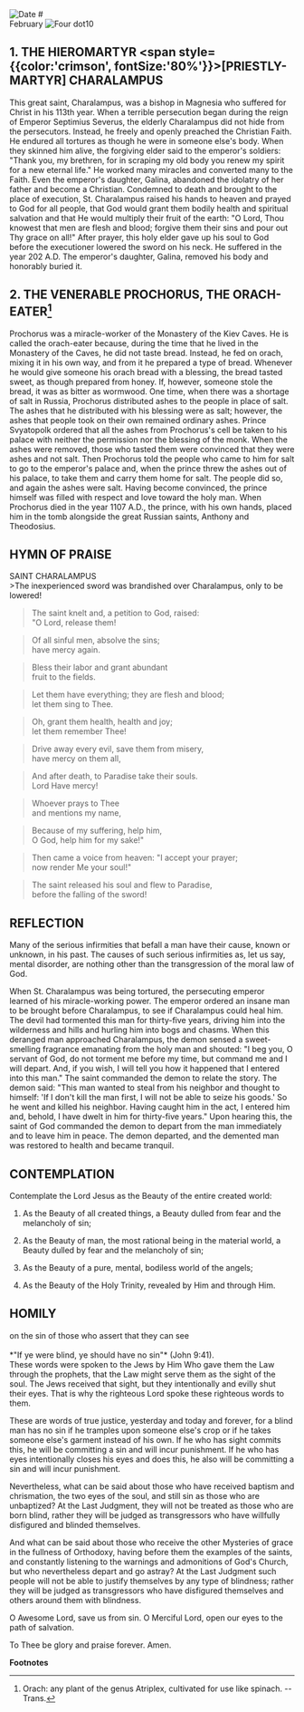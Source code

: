 
<Image src="/title-imprint.png" height={50} width={50} alt="Date" className="title-imprint"/>
# <div id="date">February <Image className="four-dot" src="/four-dot.png" height={15} width={15} alt="Four dot" />10</div>

## 1. THE HIEROMARTYR <span style={{color:'crimson', fontSize:'80%'}}>[PRIESTLY-MARTYR]</span> CHARALAMPUS

This great saint, Charalampus, was a bishop in Magnesia who suffered for Christ in his 113th year. When a terrible persecution began during the reign of Emperor Septimius Severus, the elderly Charalampus did not hide from the persecutors. Instead, he freely and openly preached the Christian Faith. He endured all tortures as though he were in someone else's body. When they skinned him alive, the forgiving elder said to the emperor's soldiers: "Thank you, my brethren, for in scraping my old body you renew my spirit for a new eternal life." He worked many miracles and converted many to the Faith. Even the emperor's daughter, Galina, abandoned the idolatry of her father and become a Christian. Condemned to death and brought to the place of execution, St. Charalampus raised his hands to heaven and prayed to God for all people, that God would grant them bodily health and spiritual salvation and that He would multiply their fruit of the earth: "O Lord, Thou knowest that men are flesh and blood; forgive them their sins and pour out Thy grace on all!" After prayer, this holy elder gave up his soul to God before the executioner lowered the sword on his neck. He suffered in the year 202 A.D. The emperor's daughter, Galina, removed his body and honorably buried it.

## 2. THE VENERABLE PROCHORUS, THE ORACH-EATER[^1]

Prochorus was a miracle-worker of the Monastery of the Kiev Caves. He is called the orach-eater because, during the time that he lived in the Monastery of the Caves, he did not taste bread. Instead, he fed on orach, mixing it in his own way, and from it he prepared a type of bread. Whenever he would give someone his orach bread with a blessing, the bread tasted sweet, as though prepared from honey. If, however, someone stole the bread, it was as bitter as wormwood. One time, when there was a shortage of salt in Russia, Prochorus distributed ashes to the people in place of salt. The ashes that he distributed with his blessing were as salt; however, the ashes that people took on their own remained ordinary ashes. Prince Svyatopolk ordered that all the ashes from Prochorus's cell be taken to his palace with neither the permission nor the blessing of the monk. When the ashes were removed, those who tasted them were convinced that they were ashes and not salt. Then Prochorus told the people who came to him for salt to go to the emperor's palace and, when the prince threw the ashes out of his palace, to take them and carry them home for salt. The people did so, and again the ashes were salt. Having become convinced, the prince himself was filled with respect and love toward the holy man. When Prochorus died in the year 1107 A.D., the prince, with his own hands, placed him in the tomb alongside the great Russian saints, Anthony and Theodosius.


## HYMN OF PRAISE
<div style={{textAlign:'center', color:'crimson', fontWeight:'bold'}}>
SAINT CHARALAMPUS
</div>
>The inexperienced sword was brandished over Charalampus,  
only to be lowered!  

>The saint knelt and, a petition to God, raised:  
"O Lord, release them!  

>Of all sinful men, absolve the sins;  
have mercy again.  

>Bless their labor and grant abundant  
fruit to the fields.  

>Let them have everything; they are flesh and blood;  
let them sing to Thee.  

>Oh, grant them health, health and joy;  
let them remember Thee!  

>Drive away every evil, save them from misery,  
have mercy on them all,  

>And after death, to Paradise take their souls.  
Lord Have mercy!  

>Whoever prays to Thee  
and mentions my name,  

>Because of my suffering, help him,  
O God, help him for my sake!"  

>Then came a voice from heaven: "I accept your prayer;  
now render Me your soul!"  

>The saint released his soul and flew to Paradise,  
before the falling of the sword!  


## REFLECTION

Many of the serious infirmities that befall a man have their cause, known or unknown, in his past. The causes of such serious infirmities as, let us say, mental disorder, are nothing other than the transgression of the moral law of God.

When St. Charalampus was being tortured, the persecuting emperor learned of his miracle-working power. The emperor ordered an insane man to be brought before Charalampus, to see if Charalampus could heal him. The devil had tormented this man for thirty-five years, driving him into the wilderness and hills and hurling him into bogs and chasms. When this deranged man approached Charalampus, the demon sensed a sweet-smelling fragrance emanating from the holy man and shouted: "I beg you, O servant of God, do not torment me before my time, but command me and I will depart. And, if you wish, I will tell you how it happened that I entered into this man." The saint commanded the demon to relate the story. The demon said: "This man wanted to steal from his neighbor and thought to himself: 'If I don't kill the man first, I will not be able to seize his goods.' So he went and killed his neighbor. Having caught him in the act, I entered him and, behold, I have dwelt in him for thirty-five years." Upon hearing this, the saint of God commanded the demon to depart from the man immediately and to leave him in peace. The demon departed, and the demented man was restored to health and became tranquil.


## CONTEMPLATION

Contemplate the Lord Jesus as the Beauty of the entire created world:

1. As the Beauty of all created things, a Beauty dulled from fear and the melancholy of sin;

2. As the Beauty of man, the most rational being in the material world, a Beauty dulled by fear and the melancholy of sin;

3. As the Beauty of a pure, mental, bodiless world of the angels;

4. As the Beauty of the Holy Trinity, revealed by Him and through Him.


## HOMILY
<div style={{textAlign:'center', color:'crimson', fontWeight:'bold'}}>
on the sin of those who assert that they can see
</div><br /><div style={{textAlign:'right'}}>
*"If ye were blind, ye should have no sin"* (John 9:41).
</div>
These words were spoken to the Jews by Him Who gave them the Law through the prophets, that the Law might serve them as the sight of the soul. The Jews received that sight, but they intentionally and evilly shut their eyes. That is why the righteous Lord spoke these righteous words to them.

These are words of true justice, yesterday and today and forever, for a blind man has no sin if he tramples upon someone else's crop or if he takes someone else's garment instead of his own. If he who has sight commits this, he will be committing a sin and will incur punishment. If he who has eyes intentionally closes his eyes and does this, he also will be committing a sin and will incur punishment.

Nevertheless, what can be said about those who have received baptism and chrismation, the two eyes of the soul, and still sin as those who are unbaptized? At the Last Judgment, they will not be treated as those who are born blind, rather they will be judged as transgressors who have willfully disfigured and blinded themselves.

And what can be said about those who receive the other Mysteries of grace in the fullness of Orthodoxy, having before them the examples of the saints, and constantly listening to the warnings and admonitions of God's Church, but who nevertheless depart and go astray? At the Last Judgment such people will not be able to justify themselves by any type of blindness; rather they will be judged as transgressors who have disfigured themselves and others around them with blindness.

O Awesome Lord, save us from sin. O Merciful Lord, open our eyes to the path of salvation.

To Thee be glory and praise forever. Amen.

**Footnotes**
[^1]: Orach: any plant of the genus Atriplex, cultivated for use like spinach. --Trans.